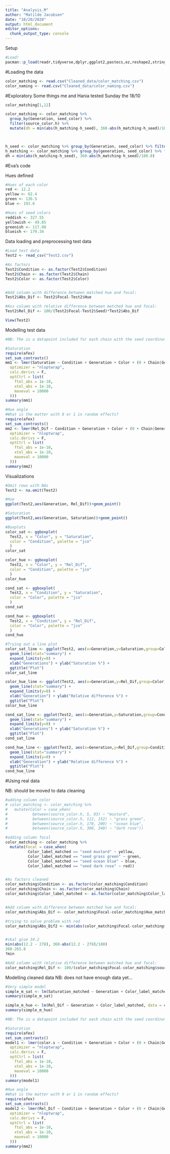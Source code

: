 ```yaml
---
title: "Analysis_M"
author: "Matilde Jacobsen"
date: "10/20/2020"
output: html_document
editor_options: 
  chunk_output_type: console
---
```

Setup
```r
#Load!
pacman::p_load(readr,tidyverse,dplyr,ggplot2,pastecs,ez,reshape2,stringr,lme4,stats,MuMIn,broom,emmeans,afex,lmerTest,scales,rstatix,ggpubr,magrittr,stats)
```

#Loading the data
```r
color_matching <- read.csv("Cleaned_data/color_matching.csv")
color_naming <- read.csv("Cleaned_data/color_naming.csv")

```


#Exploratory
Some things me and Hania tested Sunday the 18/10
```r
color_matching[1,12]

color_matching <- color_matching %>% 
  group_by(Generation, seed_color) %>% 
  filter(source_color.h) %>% 
  mutate(dh = min(abs(h_matching-h_seed), 360-abs(h_matching-h_seed)/180.0))



h_seed <- color_matching %>% group_by(Generation, seed_color) %>% filter(source_color.h)
h_matching <- color_matching %>% group_by(generation, seed_color) %>% filter(color.h)
dh = min(abs(h_matching-h_seed), 360-abs(h_matching-h_seed)/180.0)
```

#Eva's code

Hues defined
```r
#Hues of each color 
red <- 12.2
yellow <- 62.4
green <- 136.5
blue <- 193.6

#Hues of seed colors
reddish <- 327.55
yellowish <- 49.85
greenish <- 117.98
blueish <- 179.34

```

Data loading and preprocessing test data
```r
#Load test data
Test2 <- read_csv("Test2.csv")

#As factors 
Test2$Condition <- as.factor(Test2$Condition)
Test2$Chain <- as.factor(Test2$Chain)
Test2$Color <- as.factor(Test2$Color)


#Add column with difference between matched hue and focal:
Test2$Abs_Dif <- Test2$Focal-Test2$Hue

#Ass column with relative difference between matched hue and focal:
Test2$Rel_Dif <- 100/(Test2$Focal-Test2$Seed)*Test2$Abs_Dif

View(Test2)

```

Modelling test data
```r

#NB: The is a datapoint included for each chain with the seed coordinates (not a matching). Should no be included IRL.

#Saturation
require(afex)
set_sum_contrasts()
mm1 <- lmer(Saturation ~ Condition + Generation + Color + (0 + Chain|Generation), data = Test2, REML = F, control = lmerControl(
  optimizer = "nloptwrap",
  calc.derivs = F,
  optCtrl = list(
    ftol_abs = 1e-10,
    xtol_abs = 1e-10,
    maxeval = 10000
  )))
summary(mm1)

#Hue angle
#What is the matter with 0 or 1 in random effects? 
require(afex)
set_sum_contrasts()
mm2 <- lmer(Rel_Dif ~ Condition + Generation + Color + (0 + Chain|Generation), data = Test2, REML = F, control = lmerControl(
  optimizer = "nloptwrap",
  calc.derivs = F,
  optCtrl = list(
    ftol_abs = 1e-10,
    xtol_abs = 1e-10,
    maxeval = 10000
  )))
summary(mm2)

```

Visualizations
```r
#Omit rows with NAs
Test2 <- na.omit(Test2)

#Hue
ggplot(Test2,aes(Generation, Rel_Dif))+geom_point()

#Saturation
ggplot(Test2,aes(Generation, Saturation))+geom_point()

#Boxplots
color_sat <- ggboxplot(
  Test2, x = "Color", y = "Saturation",
  color = "Condition", palette = "jco"
  )
color_sat

color_hue <- ggboxplot(
  Test2, x = "Color", y = "Rel_Dif",
  color = "Condition", palette = "jco"
  )
color_hue

cond_sat <- ggboxplot(
  Test2, x = "Condition", y = "Saturation",
  color = "Color", palette = "jco"
  )
cond_sat

cond_hue <- ggboxplot(
  Test2, x = "Condition", y = "Rel_Dif",
  color = "Color", palette = "jco"
  )
cond_hue

#Trying out a line plot
color_sat_line <- ggplot(Test2, aes(x=Generation,y=Saturation,group=Color))+
  geom_line(stat="summary") +
  expand_limits(y=0) +
  xlab("Generations") + ylab("Saturation %") +
  ggtitle("Plot")
color_sat_line

color_hue_line <- ggplot(Test2, aes(x=Generation,y=Rel_Dif,group=Color))+
  geom_line(stat="summary") +
  expand_limits(y=0) +
  xlab("Generation") + ylab("Relative difference %") +
  ggtitle("Plot")
color_hue_line

cond_sat_line <- ggplot(Test2, aes(x=Generation,y=Saturation,group=Condition))+
  geom_line(stat="summary") +
  expand_limits(y=0) +
  xlab("Generations") + ylab("Saturation %") +
  ggtitle("Plot")
cond_sat_line

cond_hue_line <- ggplot(Test2, aes(x=Generation,y=Rel_Dif,group=Condition))+
  geom_line(stat="summary") +
  expand_limits(y=0) +
  xlab("Generation") + ylab("Relative difference %") +
  ggtitle("Plot")
cond_hue_line


```


#Using real data

NB: should be moved to data cleaning
```r
#adding column color
# color_matching <- color_matching %>% 
#   mutate(Color = case_when(
#           between(source_color.h, 5, 93) ~ "mustard",
#           between(source_color.h, 112, 152) ~ "grass green",
#           between(source_color.h, 170, 200) ~ "ocean blue",
#           between(source_color.h, 300, 340) ~ "dark rose"))

#adding column focal
color_matching <- color_matching %>% 
  mutate(Focal = case_when(
          Color_label_matched == "seed mustard" ~ yellow,
          Color_label_matched == "seed grass green" ~ green,
          Color_label_matched == "seed ocean blue" ~ blue,
          Color_label_matched == "seed dark rose" ~ red))


#As factors cleaned
color_matching$Condition <- as.factor(color_matching$Condition)
color_matching$Chain <- as.factor(color_matching$Chain)
color_matching$Color_label_matched <- as.factor(color_matching$Color_label_matched) #something we don't have yet


#Add column with difference between matched hue and focal:
color_matching$Abs_Dif <- color_matching$Focal-color_matching$Hue_matched

#trying to solve problem with red
color_matching$Abs_Dif2 <- min(abs(color_matching$Focal-color_matching$Hue_matched), 360-abs(color_matching$Focal-color_matching$Hue_matched)/180.0)


#skal give 34.2
min(abs(12.2 - 278), 360-abs(12.2 - 278)/180)
360-265.8
?min

#Add column with relative difference between matched hue and focal:
color_matching$Rel_Dif <- 100/(color_matching$Focal-color_matching$source_color.h)*color_matching$Abs_Dif

```


Modelling cleaned data
NB: does not have enough data yet...
```r

#Very simple model
simple_m_sat <- lm(Saturation_matched ~ Generation + Color_label_matched, data = color_matching)
summary(simple_m_sat)

simple_m_hue <- lm(Rel_Dif ~ Generation + Color_label_matched, data = color_matching)
summary(simple_m_hue)

#NB: The is a datapoint included for each chain with the seed coordinates (not a matching). Should no be included IRL.

#Saturation
require(afex)
set_sum_contrasts()
model1 <- lmer(color.s ~ Condition + Generation + Color + (0 + Chain|Generation), data = color_matching, REML = F, control = lmerControl(
  optimizer = "nloptwrap",
  calc.derivs = F,
  optCtrl = list(
    ftol_abs = 1e-10,
    xtol_abs = 1e-10,
    maxeval = 10000
  )))
summary(model1)

#Hue angle
#What is the matter with 0 or 1 in random effects? 
require(afex)
set_sum_contrasts()
model2 <- lmer(Rel_Dif ~ Condition + Generation + Color + (0 + Chain|Generation), data = color_matching, REML = F, control = lmerControl(
  optimizer = "nloptwrap",
  calc.derivs = F,
  optCtrl = list(
    ftol_abs = 1e-10,
    xtol_abs = 1e-10,
    maxeval = 10000
  )))
summary(mm2)

```

